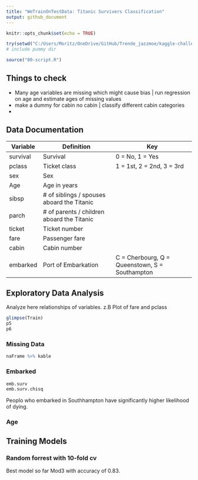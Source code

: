 ```yaml
---
title: "WeTrainOnTestData: Titanic Survivers Classification"
output: github_document
---
```


```r
knitr::opts_chunk$set(echo = TRUE)

try(setwd("C:/Users/Moritz/OneDrive/GitHub/Trende_jazzmoe/kaggle-challenges/titanic-survivers"), silent = TRUE)
# include pummy dir

source("00-script.R")
```

## Things to check

* Many age variables are missing which might cause bias | run regression on age and estimate ages of missing values
* make a dummy for cabin no cabin | classify different cabin categories
* 

## Data Documentation

| Variable | Definition                                 | Key                                            |
|----------|--------------------------------------------|------------------------------------------------|
| survival | Survival                                   | 0 = No, 1 = Yes                                |
| pclass   | Ticket class                               | 1 = 1st, 2 = 2nd, 3 = 3rd                      |
| sex      | Sex                                        |                                                |
| Age      | Age in years                               |                                                |
| sibsp    | # of siblings / spouses aboard the Titanic |                                                |
| parch    | # of parents / children aboard the Titanic |                                                |
| ticket   | Ticket number                              |                                                |
| fare     | Passenger fare                             |                                                |
| cabin    | Cabin number                               |                                                |
| embarked | Port of Embarkation                        | C = Cherbourg, Q = Queenstown, S = Southampton |

## Exploratory Data Analysis

Analyze here relationships of variables. z.B Plot of fare and pclass

```r
glimpse(Train)
p5
p6
```
### Missing Data
```r
naFrame %>% kable
```


### Embarked

```r
emb.surv
emb.surv.chisq
```

Peoplo who embarked in Southhampton have significantly higher likelihood of dying.

### Age

## Training Models

### Random forrest with 10-fold cv
Best model so far Mod3 with accuracy of 0.83.
